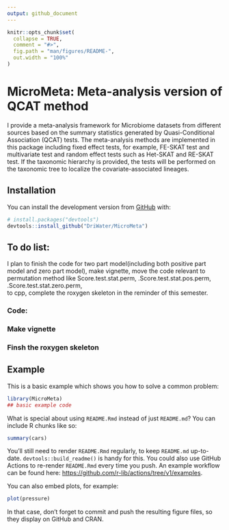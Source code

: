 ```yaml
---
output: github_document
---
```


<!-- README.md is generated from README.Rmd. Please edit that file -->

```r
knitr::opts_chunk$set(
  collapse = TRUE,
  comment = "#>",
  fig.path = "man/figures/README-",
  out.width = "100%"
)
```

# MicroMeta: Meta-analysis version of QCAT method

<!-- badges: start -->
<!-- badges: end -->


I provide a meta-analysis framework for Microbiome datasets from different sources based on the summary statistics generated by Quasi-Conditional Association (QCAT) tests. The meta-analysis methods are implemented in this package including fixed effect tests, for example, FE-SKAT test and multivariate test and random effect tests such as Het-SKAT and RE-SKAT test. If the taxonomic hierarchy is provided, the tests will be performed on the taxonomic tree to localize the covariate-associated lineages. 

## Installation

You can install the development version from [GitHub](https://github.com/) with:

``` r
# install.packages("devtools")
devtools::install_github("DriWater/MicroMeta")
```

## To do list:
I plan to finish the code for two part model(including both positive part model and zero part model), make vignette, move the code relevant to permutation method like Score.test.stat.perm, .Score.test.stat.pos.perm, .Score.test.stat.zero.perm,  
to cpp, complete the roxygen skeleton in the reminder of this semester. 

### Code:
\begin{itemize}
\item[1.] QCAT_Meta_GEE
\item[2.] cpp version of .Score.test.stat function 
\item[3.] cpp version of .Score.test.stat.pos function
\item[4.] cpp version of .Score.test.stat.zero function
\end{itemize}

### Make vignette

### Finsh the roxygen skeleton

## Example

This is a basic example which shows you how to solve a common problem:

```r
library(MicroMeta)
## basic example code
```

What is special about using `README.Rmd` instead of just `README.md`? You can include R chunks like so:

```r
summary(cars)
```

You'll still need to render `README.Rmd` regularly, to keep `README.md` up-to-date. `devtools::build_readme()` is handy for this. You could also use GitHub Actions to re-render `README.Rmd` every time you push. An example workflow can be found here: <https://github.com/r-lib/actions/tree/v1/examples>.

You can also embed plots, for example:

```r
plot(pressure)
```

In that case, don't forget to commit and push the resulting figure files, so they display on GitHub and CRAN.
